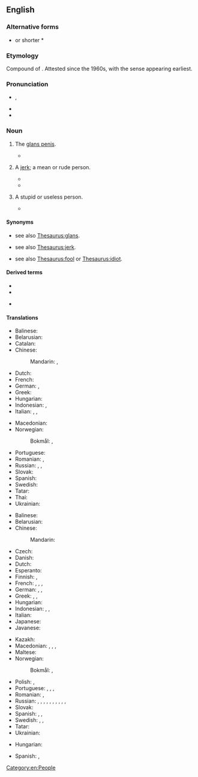 {{also|dick-head}}
==English==

===Alternative forms===
* {{l|en|dick-head}} or shorter * {{l|en|dick 'ead}}

===Etymology===
Compound of {{compound|en|dick|head}}. Attested since the 1960s, with the {{m|en|jerk}} sense appearing earliest.

===Pronunciation===
* {{enPR|dĭkʹhĕd}}, {{IPA|en|/ˈdɪkhɛd/}}
* {{audio|en|en-us-dickhead.ogg|Audio (US)}}
* {{audio|en|en-uk-dickhead.ogg|Audio (UK)}}

===Noun===
{{wikipedia|glans penis}}
{{en-noun}}

# {{lb|en|vulgar|colloquial}} The [[glans penis]].
#* {{quote-book|en|year=1970|author=Clarence Major|title=All-night Visitors|page=71|passage=...down, down, sinking down faster than she's so far moved, the '''dick head''' exploding up into all that wet, warm slime...}}
# {{lb|en|vulgar|colloquial|pejorative}} A [[jerk]]; a mean or rude person.
#* {{quote-book|en|year=1965|author=Robin Moore|title=The Green Berets|page=242|passage=I don't want them Special Forces guys left out there when some '''dickhead''' is afraid to go get them.}}
#* {{quote-book|en|year=1996|author=Timothy Jay|title=What to Do When Your Students Talk Dirty|page=207|passage=...they have been exchanging insults in writing: "'''dickhead'''," "dillweed," "fuzzbutt," "dorkwad," "asswipe," and so forth.}}
# {{lb|en|vulgar|colloquial|pejorative}} A stupid or useless person.
#* {{quote-book|en|year=1979|author=E.M. Corder|title=The Deer Hunter|page=69|passage="Watch it, '''dickhead'''!" "Hey, Stan, that's my shirt you just dropped in the snow!"}}

====Synonyms====
* {{sense|glans penis}} see also [[Thesaurus:glans]].
* {{sense|jerk}} see also [[Thesaurus:jerk]].
* {{sense|idiot}} see also [[Thesaurus:fool]] or [[Thesaurus:idiot]].

====Derived terms====
{{rel-top|terms derived from dickhead}}
* {{l|en|dickheaded}}
* {{l|en|dickheadedly}}
{{rel-mid}}
* {{l|en|dickheadedness}}
{{rel-bottom}}

====Translations====
{{trans-see|glans penis}}

{{trans-top|(''slang'') glans penis}}
* Balinese: {{t|ban|naskleng}}
* Belarusian: {{t|be|залу́па|f}} {{qualifier|vulgar}}
* Catalan: {{t+|ca|fava|f}}
* Chinese:
*: Mandarin: {{t+|cmn|龜頭|sc=Hani}}, {{t+|cmn|龟头|tr=guītóu|sc=Hani}}
* Dutch: {{t+|nl|eikel|m}}
* French: {{t+|fr|gland|m}}
* German: {{t+|de|Eichel|f}}, {{t+|de|Nille|f}}
* Greek: {{t|el|πουτσοκέφαλος|m}}
* Hungarian: {{t+|hu|makk}}
* Indonesian: {{t|id|palkon}}, {{t|id|pukon}}
* Italian: {{t+|it|glande|m}}, {{t+|it|cappella|f}}, {{t|it|testa di cazzo|f}}
{{trans-mid}}
* Macedonian: {{t|mk|глава|f}}
* Norwegian:
*: Bokmål: {{t|nb|kukkhode|n}}, {{t|nb|kukkhue|n}}
* Portuguese: {{t+|pt|cabeça|f}}
* Romanian: {{t+|ro|gland}}, {{t|ro|vârful de pulă}}
* Russian: {{t+|ru|голо́вка|f}}, {{t+|ru|залу́па|f}} {{qualifier|vulgar}}, {{t|ru|головка от хуя}} {{qualifier|vulgar}}
* Slovak: {{t|sk|žaluď}}
* Spanish: {{t+|es|capullo|m}}
* Swedish: {{t+|sv|ollon}}
* Tatar: {{t|tt|кутак баш}}
* Thai: {{t|th|หัวควย|tr=hŭa kuay}}
* Ukrainian: {{t|uk|залу́па|f}} {{qualifier|vulgar}}
{{trans-bottom}}

{{trans-top|(''slang'') stupid person}}
* Balinese: {{t|ban|naskleng}}
* Belarusian: {{t|be|хуйло́|n|sc=Cyrl}}
* Chinese:
*: Mandarin: {{t+|cmn|傻屄|tr=shǎbī|sc=Hani}} {{qualifier|vulgar}}
* Czech: {{t+|cs|kokot}}
* Danish: {{t|da|pikhoved}}
* Dutch: {{t+|nl|eikel|m}}
* Esperanto: {{t+|eo|kaculo}}
* Finnish: {{t|fi|molopää}}, {{t+|fi|munapää}}
* French: {{t+|fr|tête de nœud|f}}, {{t|fr|tête de vier|f}}, {{t+|fr|gland|m}}, {{t+|fr|connard|m}}
* German: {{t+|de|Dummkopf|m}}, {{t+|de|Depp|m}}, {{t+|de|Schwachkopf|m}}
* Greek: {{t+|el|ηλίθιος|m}}, {{t+|el|βλάκας|m}}, {{t+|el|ηλίθια|f}}
* Hungarian: {{t+|hu|faszfej}}
* Indonesian: {{t+|id|goblok}}, {{t+|id|brengsek}}, {{t+|id|keparat}}
* Italian: {{t|it|testa di cazzo|f}}
* Japanese: {{t|ja|糞垂れ|tr=kusotare, kusottare|sc=Jpan}}
* Javanese: {{t+|jv|pekok}}
{{trans-mid}}
* Kazakh: {{t|kk|қотақбас}}
* Macedonian: {{t|mk|акмак|m}}, {{t|mk|токмак|m}}, {{t|mk|абдал|m}}, {{t|mk|куроглав|m}}
* Maltese: {{t|mt|ras żobbi|f}}
* Norwegian:
*: Bokmål: {{t|nb|kukkhode|n}}, {{t|nb|kukkhue|n}}
* Polish: {{t|pl|chujogłowy}}, {{t+|pl|chujoza|f}}
* Portuguese: {{t+|pt|retardado|m}}, {{t|pt|bobão|m}}, {{t+|pt|cuzão|m}}, {{t+|pt|otário|m}}
* Romanian: {{t+|ro|cap|n|alt=cap sec}}, {{qualifier|pejorative|obscene}} {{t|ro|cap de pulă|n}}
* Russian: {{t+|ru|тупи́ца|m|f}}, {{t+|ru|приду́рок|m}}, {{t+|ru|деби́л|m}}, {{t+|ru|долбоёб|m}} {{qualifier|vulgar}}, {{t+|ru|муда́к|m}} {{qualifier|vulgar}}, {{t+|ru|муди́ло|n}} {{qualifier|vulgar}}, {{t+|ru|ебла́н|m}} {{qualifier|vulgar}}, {{t+|ru|мудозво́н|m}} {{qualifier|vulgar}}, {{t+|ru|хуйло́|n}} {{qualifier|vulgar}}, {{t+|ru|уёбок|m}}, {{t+|ru|уёбище|n}}
* Slovak: {{t+|sk|kokot}}
* Spanish: {{t|es|cabeza de pene}}, {{t+|es|capullo|m}}, {{t+|es|gilipollas|m|f}}
* Swedish: {{t+|sv|kukhuvud|n}}, {{t+|sv|dumbom|c}}, {{t+|sv|tjockskalle|c}}
* Tatar: {{t|tt|кутак баш}}
* Ukrainian: {{t+|uk|хуйло́|n|sc=Cyrl}}
{{trans-bottom}}

{{checktrans-top}}
* Hungarian: {{t+check|hu|faszfej}}
{{trans-mid}}
* Spanish: {{t-check|es|careverga}}, {{t-check|es|[[cara]] de [[verga]]}} <!-- was "[[cara]] de [[verga]]" - assumed sum-of-parts; if an idiom, remove the wikilinks to the individual words. see [[User:Kephir/gadgets/xte#Translation_fixing]] -->
{{trans-bottom}}

[[Category:en:People]]
